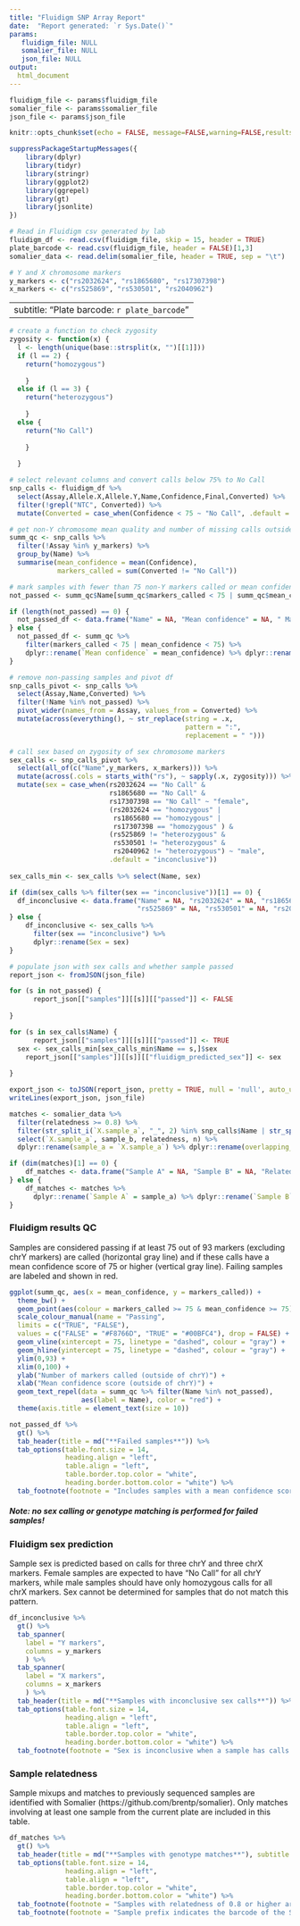 ```yaml
---
title: "Fluidigm SNP Array Report"
date:  "Report generated: `r Sys.Date()`"
params: 
   fluidigm_file: NULL
   somalier_file: NULL
   json_file: NULL
output:
  html_document
---
```


```r
fluidigm_file <- params$fluidigm_file
somalier_file <- params$somalier_file
json_file <- params$json_file

knitr::opts_chunk$set(echo = FALSE, message=FALSE,warning=FALSE,results="asis")
```

```r
suppressPackageStartupMessages({
    library(dplyr)
    library(tidyr)
    library(stringr)
    library(ggplot2)
    library(ggrepel)
    library(gt)
    library(jsonlite)
})
```

```r
# Read in Fluidigm csv generated by lab
fluidigm_df <- read.csv(fluidigm_file, skip = 15, header = TRUE)
plate_barcode <- read.csv(fluidigm_file, header = FALSE)[1,3]
somalier_data <- read.delim(somalier_file, header = TRUE, sep = "\t")

# Y and X chromosome markers
y_markers <- c("rs2032624", "rs1865680", "rs17307398")
x_markers <- c("rs525869", "rs530501", "rs2040962")
```

---
subtitle: "Plate barcode: `r plate_barcode`"
---

```r
# create a function to check zygosity
zygosity <- function(x) {
  l <- length(unique(base::strsplit(x, "")[[1]]))
  if (l == 2) {
    return("homozygous")
             
    } 
  else if (l == 3) {
    return("heterozygous")
              
    }
  else {
    return("No Call")
              
    }
            
  }

```

```r
# select relevant columns and convert calls below 75% to No Call
snp_calls <- fluidigm_df %>% 
  select(Assay,Allele.X,Allele.Y,Name,Confidence,Final,Converted) %>%
  filter(!grepl("NTC", Converted)) %>%
  mutate(Converted = case_when(Confidence < 75 ~ "No Call", .default = Converted))
```

```r
# get non-Y chromosome mean quality and number of missing calls outside of chrY per sample
summ_qc <- snp_calls %>% 
  filter(!Assay %in% y_markers) %>%
  group_by(Name) %>% 
  summarise(mean_confidence = mean(Confidence), 
            markers_called = sum(Converted != "No Call"))

# mark samples with fewer than 75 non-Y markers called or mean confidence below 75 as not passing
not_passed <- summ_qc$Name[summ_qc$markers_called < 75 | summ_qc$mean_confidence < 75]

if (length(not_passed) == 0) {
  not_passed_df <- data.frame("Name" = NA, "Mean confidence" = NA, " Markers called" = NA)
} else {
  not_passed_df <- summ_qc %>%
    filter(markers_called < 75 | mean_confidence < 75) %>%
    dplyr::rename(`Mean confidence` = mean_confidence) %>% dplyr::rename(`Markers called` = markers_called)
}
```

```r
# remove non-passing samples and pivot df
snp_calls_pivot <- snp_calls %>%
  select(Assay,Name,Converted) %>%
  filter(!Name %in% not_passed) %>%
  pivot_wider(names_from = Assay, values_from = Converted) %>%
  mutate(across(everything(), ~ str_replace(string = .x, 
                                            pattern = ":",
                                            replacement = " ")))
```

```r
# call sex based on zygosity of sex chromosome markers
sex_calls <- snp_calls_pivot %>%
  select(all_of(c("Name",y_markers, x_markers))) %>%
  mutate(across(.cols = starts_with("rs"), ~ sapply(.x, zygosity))) %>%
  mutate(sex = case_when(rs2032624 == "No Call" &  
                         rs1865680 == "No Call" & 
                         rs17307398 == "No Call" ~ "female",
                         (rs2032624 == "homozygous" | 
                          rs1865680 == "homozygous" | 
                          rs17307398 == "homozygous" ) &
                         (rs525869 != "heterozygous" &
                          rs530501 != "heterozygous" &
                          rs2040962 != "heterozygous") ~ "male",
                         .default = "inconclusive"))
    
sex_calls_min <- sex_calls %>% select(Name, sex)

if (dim(sex_calls %>% filter(sex == "inconclusive"))[1] == 0) {
  df_inconclusive <- data.frame("Name" = NA, "rs2032624" = NA, "rs1865680" = NA, "rs17307398" = NA,
                                "rs525869" = NA, "rs530501" = NA, "rs2040962" = NA, "Sex" = NA)
} else {
    df_inconclusive <- sex_calls %>% 
      filter(sex == "inconclusive") %>%
      dplyr::rename(Sex = sex)
}  
```

```r
# populate json with sex calls and whether sample passed
report_json <- fromJSON(json_file)

for (s in not_passed) {
      report_json[["samples"]][[s]][["passed"]] <- FALSE
  
}

for (s in sex_calls$Name) {
      report_json[["samples"]][[s]][["passed"]] <- TRUE
  sex <- sex_calls_min[sex_calls_min$Name == s,]$sex
    report_json[["samples"]][[s]][["fluidigm_predicted_sex"]] <- sex
  
}

export_json <- toJSON(report_json, pretty = TRUE, null = 'null', auto_unbox = TRUE)
writeLines(export_json, json_file)
```

```r
matches <- somalier_data %>% 
  filter(relatedness >= 0.8) %>%
  filter(str_split_i(`X.sample_a`, "_", 2) %in% snp_calls$Name | str_split_i(`sample_b`, "_", 2) %in% snp_calls$Name) %>%
  select(`X.sample_a`, sample_b, relatedness, n) %>%
  dplyr::rename(sample_a = `X.sample_a`) %>% dplyr::rename(overlapping_sites = n)

if (dim(matches)[1] == 0) {
    df_matches <- data.frame("Sample A" = NA, "Sample B" = NA, "Relatedness" = NA, "Overlapping sites" = NA)
} else {
    df_matches <- matches %>%
      dplyr::rename(`Sample A` = sample_a) %>% dplyr::rename(`Sample B` = sample_b) %>% dplyr::rename(Relatedness = relatedness, `Overlapping sites` = overlapping_sites)
}
```

### Fluidigm results QC
Samples are considered passing if at least 75 out of 93 markers (excluding chrY markers) are called (horizontal gray line) and if these calls have a mean confidence score of 75 or higher (vertical gray line). Failing samples are labeled and shown in red.
```r
ggplot(summ_qc, aes(x = mean_confidence, y = markers_called)) + 
  theme_bw() +
  geom_point(aes(colour = markers_called >= 75 & mean_confidence >= 75), show.legend = TRUE) +
  scale_colour_manual(name = "Passing", 
  limits = c("TRUE", "FALSE"), 
  values = c("FALSE" = "#F8766D", "TRUE" = "#00BFC4"), drop = FALSE) +
  geom_vline(xintercept = 75, linetype = "dashed", colour = "gray") +
  geom_hline(yintercept = 75, linetype = "dashed", colour = "gray") +
  ylim(0,93) +
  xlim(0,100) +
  ylab("Number of markers called (outside of chrY)") +
  xlab("Mean confidence score (outside of chrY)") +
  geom_text_repel(data = summ_qc %>% filter(Name %in% not_passed),
                  aes(label = Name), color = "red") +
  theme(axis.title = element_text(size = 10))
```

```r
not_passed_df %>%
  gt() %>%
  tab_header(title = md("**Failed samples**")) %>%
  tab_options(table.font.size = 14, 
              heading.align = "left",
              table.align = "left",
              table.border.top.color = "white", 
              heading.border.bottom.color = "white") %>%
  tab_footnote(footnote = "Includes samples with a mean confidence score below 75 or\nfewer than 75 out of 93 non-Y chromosome markers called.")
```

##### Note: no sex calling or genotype matching is performed for failed samples!

### Fluidigm sex prediction
Sample sex is predicted based on calls for three chrY and three chrX markers. Female samples are expected to have "No Call" for all chrY markers, while male samples should have only homozygous calls for all chrX markers. Sex cannot be determined for samples that do not match this pattern.

```r
df_inconclusive %>%
  gt() %>%
  tab_spanner(
    label = "Y markers",
    columns = y_markers
    ) %>%
  tab_spanner(
    label = "X markers",
    columns = x_markers
    ) %>%
  tab_header(title = md("**Samples with inconclusive sex calls**")) %>%
  tab_options(table.font.size = 14, 
              heading.align = "left",
              table.align = "left",
              table.border.top.color = "white", 
              heading.border.bottom.color = "white") %>%
  tab_footnote(footnote = "Sex is inconclusive when a sample has calls on chrY and also has heterozygous sites on chrX.")
```

### Sample relatedness
Sample mixups and matches to previously sequenced samples are identified with Somalier (https://github.com/brentp/somalier). 
Only matches involving at least one sample from the current plate are included in this table.
```r
df_matches %>% 
  gt() %>%
  tab_header(title = md("**Samples with genotype matches**"), subtitle =  paste("Current plate: ", plate_barcode)) %>%
  tab_options(table.font.size = 14, 
              heading.align = "left",
              table.align = "left",
              table.border.top.color = "white", 
              heading.border.bottom.color = "white") %>%
  tab_footnote(footnote = "Samples with relatedness of 0.8 or higher are shown.") %>%
  tab_footnote(footnote = "Sample prefix indicates the barcode of the SNP Array on which the sample was run.")
```

